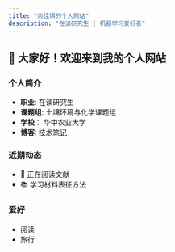 ```yaml
---
title: "尚佳琪的个人网站"
description: "在读研究生 | 机器学习爱好者"
---
```


## 👋 大家好！欢迎来到我的个人网站

### 个人简介
- **职业**: 在读研究生  
- **课题组**: 土壤环境与化学课题组
- **学校**： 华中农业大学  
- **博客**: [技术笔记](https://zhangsan-blog.com)

### 近期动态
- 🚀 正在阅读文献
- 📚 学习材料表征方法

### 爱好
- 阅读
- 旅行
